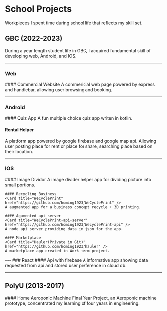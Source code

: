 
# School Projects

Workpieces I spent time during school life that reflects my skill set.

## GBC (2022-2023)

During a year length student life in GBC, I acquired fundamental skill of developing web, Android, and IOS.

---

### Web

<Steps>
#### Commercial Website
<Card title="GYM Class Shop" href="/works/SchoolProjects/GBC/Web/GYMClass" />
A commericial web page powered by express and handlebar, allowing user browsing and booking.

</Steps>

---
### Android

<Steps>
#### Quiz App
<Card title="Canadian Immiration Test" href="https://github.com/homing1923/Kotlin_self-learning-app" />
A fun multiple choice quiz app writen in kotlin.

#### Rental Helper

<Card title="HomeFinder" href="https://github.com/homing1923/Kotlin-homeFinder" />
A platform app powered by google firebase and google map api. Allowing user posting place for rent or place for share, searching place based on their location.
    
</Steps>

---
### IOS

<Steps>
    #### Image Dividor
    <Card title="ImageCroper" href="https://github.com/homing1923/ImgCrop" />
    A image divider helper app for dividing picture into small portions.

    #### Recycling Business
    <Card title="WeCyclePrint" href="https://github.com/homing1923/WeCyclePrint" />
    A augmented app for a business concept recycle + 3D printing.

    #### Agumented api server
    <Card title="WeCyclePrint-api-server" href="https://github.com/homing1923/WecyclePrint-api" />
    A node api server providing data in json for the app.

    #### Marketplace
    <Card title="Hauler(Private in Git)" href="https://github.com/homing1923/hauler" />
    A marketplace app created in Work term project.
</Steps>
---
### React

<Steps>
    #### Api with firebase
    <Card title="Movie Lover" href="https://github.com/homing1923/React-native-MovieLover" />
    A informative app showing data requested from api and stored user preference in cloud db.
</Steps>

---
## PolyU (2013-2017)

<Steps>
    #### Home Aeroponic Machine
    <Card title="Veggro" href="" />
    Final Year Project, an Aeroponic machine prototype, concentrated my learning of four years in engineering. 
</Steps>